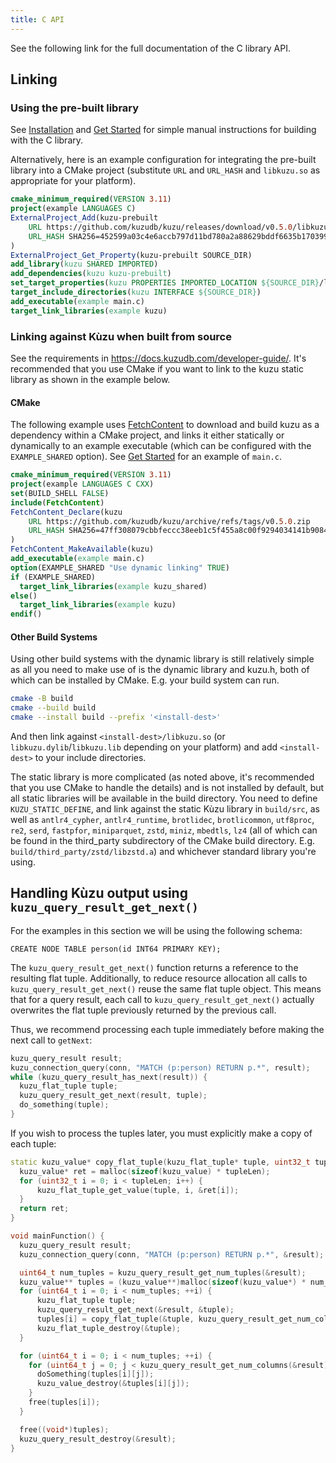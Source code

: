 ```yaml
---
title: C API
---
```



See the following link for the full documentation of the C library API.

<LinkCard
  title="C API documentation"
  href="https://kuzudb.com/api-docs/c/kuzu_8h.html"
/>

## Linking

### Using the pre-built library

See [Installation](/installation) and [Get Started](/get-started) for simple manual instructions for building with the C library.

Alternatively, here is an example configuration for integrating the pre-built library into a CMake project (substitute `URL` and `URL_HASH` and `libkuzu.so` as appropriate for your platform).
```cmake
cmake_minimum_required(VERSION 3.11)
project(example LANGUAGES C)
ExternalProject_Add(kuzu-prebuilt
    URL https://github.com/kuzudb/kuzu/releases/download/v0.5.0/libkuzu-linux-x86_64.tar.gz
    URL_HASH SHA256=452599a03c4e6accb797d11bd780a2a88629bddf6635b1703993967d31a0467e
)
ExternalProject_Get_Property(kuzu-prebuilt SOURCE_DIR)
add_library(kuzu SHARED IMPORTED)
add_dependencies(kuzu kuzu-prebuilt)
set_target_properties(kuzu PROPERTIES IMPORTED_LOCATION ${SOURCE_DIR}/libkuzu.so)
target_include_directories(kuzu INTERFACE ${SOURCE_DIR})
add_executable(example main.c)
target_link_libraries(example kuzu)
```

### Linking against Kùzu when built from source

See the requirements in https://docs.kuzudb.com/developer-guide/.
It's recommended that you use CMake if you want to link to the kuzu static library as shown in the example below.

#### CMake

The following example uses [FetchContent](https://cmake.org/cmake/help/latest/module/FetchContent.html) to download and build kuzu as a dependency within a CMake project, and links it either statically or dynamically to an example executable (which can be configured with the `EXAMPLE_SHARED` option). See [Get Started](/get-started) for an example of `main.c`.
```cmake
cmake_minimum_required(VERSION 3.11)
project(example LANGUAGES C CXX)
set(BUILD_SHELL FALSE)
include(FetchContent)
FetchContent_Declare(kuzu
    URL https://github.com/kuzudb/kuzu/archive/refs/tags/v0.5.0.zip
    URL_HASH SHA256=47ff308079cbbfeccc38eeb1c5f455a8c00f9294034141b9084387518f0bbed9
)
FetchContent_MakeAvailable(kuzu)
add_executable(example main.c)
option(EXAMPLE_SHARED "Use dynamic linking" TRUE)
if (EXAMPLE_SHARED)
  target_link_libraries(example kuzu_shared)
else()
  target_link_libraries(example kuzu)
endif()
```

#### Other Build Systems

Using other build systems with the dynamic library is still relatively simple as all you need to make use of is the dynamic library and kuzu.h, both of which can be installed by CMake. E.g. your build system can run.
```bash
cmake -B build
cmake --build build
cmake --install build --prefix '<install-dest>'
```
And then link against `<install-dest>/libkuzu.so` (or `libkuzu.dylib`/`libkuzu.lib` depending on your platform) and add `<install-dest>` to your include directories.


The static library is more complicated (as noted above, it's recommended that you use CMake to handle the details) and is not installed by default, but all static libraries will be available in the build directory.
You need to define `KUZU_STATIC_DEFINE`, and link against the static Kùzu library in `build/src`, as well as `antlr4_cypher`, `antlr4_runtime`, `brotlidec`, `brotlicommon`, `utf8proc`, `re2`, `serd`, `fastpfor`, `miniparquet`, `zstd`, `miniz`, `mbedtls`, `lz4` (all of which can be found in the third_party subdirectory of the CMake build directory. E.g. `build/third_party/zstd/libzstd.a`) and whichever standard library you're using.

## Handling Kùzu output using `kuzu_query_result_get_next()`

For the examples in this section we will be using the following schema:
```cypher
CREATE NODE TABLE person(id INT64 PRIMARY KEY);
```

The `kuzu_query_result_get_next()` function returns a reference to the resulting flat tuple. Additionally, to reduce resource allocation all calls to `kuzu_query_result_get_next()` reuse the same
flat tuple object. This means that for a query result, each call to `kuzu_query_result_get_next()` actually overwrites the flat tuple previously returned by the previous call.

Thus, we recommend processing each tuple immediately before making the next call to `getNext`:

```c
kuzu_query_result result;
kuzu_connection_query(conn, "MATCH (p:person) RETURN p.*", result);
while (kuzu_query_result_has_next(result)) {
  kuzu_flat_tuple tuple;
  kuzu_query_result_get_next(result, tuple);
  do_something(tuple);
}
```

If you wish to process the tuples later, you must explicitly make a copy of each tuple:
```cpp
static kuzu_value* copy_flat_tuple(kuzu_flat_tuple* tuple, uint32_t tupleLen) {
  kuzu_value* ret = malloc(sizeof(kuzu_value) * tupleLen);
  for (uint32_t i = 0; i < tupleLen; i++) {
      kuzu_flat_tuple_get_value(tuple, i, &ret[i]);
  }
  return ret;
}

void mainFunction() {
  kuzu_query_result result;
  kuzu_connection_query(conn, "MATCH (p:person) RETURN p.*", &result);

  uint64_t num_tuples = kuzu_query_result_get_num_tuples(&result);
  kuzu_value** tuples = (kuzu_value**)malloc(sizeof(kuzu_value*) * num_tuples);
  for (uint64_t i = 0; i < num_tuples; ++i) {
      kuzu_flat_tuple tuple;
      kuzu_query_result_get_next(&result, &tuple);
      tuples[i] = copy_flat_tuple(&tuple, kuzu_query_result_get_num_columns(&result));
      kuzu_flat_tuple_destroy(&tuple);
  }

  for (uint64_t i = 0; i < num_tuples; ++i) {
    for (uint64_t j = 0; j < kuzu_query_result_get_num_columns(&result); ++j) {
      doSomething(tuples[i][j]);
      kuzu_value_destroy(&tuples[i][j]);
    }
    free(tuples[i]);
  }

  free((void*)tuples);
  kuzu_query_result_destroy(&result);
}
```
